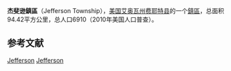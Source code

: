 {{Infobox settlement
|official_name            = 杰斐逊鎮區
|native_name = Jefferson Township
|settlement_type          = [[鎮區_(美国)|鎮區]]
|nickname                 = 
|motto                    =

|image_map                = Map highlighting Jefferson Township, Fayette County, Iowa.svg
|mapsize                  = 
|map_caption              = 
|image_map1               = 
|mapsize1                 = 
|map_caption1             =

<!-- Location -->
|coordinates_display      = inline,title
|coordinates_region       = US-IA
|subdivision_type         = 国家
|subdivision_name         = 美国
|subdivision_type1        = [[美国行政区划|州]]
|subdivision_name1        = 艾奥瓦州
|subdivision_type2        = [[艾奥瓦州行政区划|县]]
|subdivision_name2        = [[費耶特縣_(愛阿華州)|费耶特县]]

|area_footnotes           = 
|area_magnitude           = 
|area_total_km2           = 94.42
|area_land_km2            = 94.2
|area_water_km2           = 0.22

|population_as_of         = 2010年
|population_footnotes     = 
|population_total         = 6910
|population_density_km2   = 73

|elevation_m              = 337
|latd                     = 42
|latm                     = 41
|lats                     = 11
|latNS                    = N
|longd                    = 91
|longm                    = 54
|longs                    = 11
|longEW                   = W

}}
'''杰斐逊鎮區'''（Jefferson Township），[[美国|美国]][[艾奥瓦州|艾奥瓦州]][[費耶特縣_(愛阿華州)|费耶特县]]的一个[[鎮區_(美国)|鎮區]]，总面积94.42平方公里，总人口6910（2010年美国人口普查）。

==参考文献==
{{reflist}}

{{費耶特縣 (愛荷華州)}}

[[Category:費耶特縣鎮區_(艾奧瓦州)|Jefferson]]
[[Category:艾奧瓦州鎮區|Jefferson]]